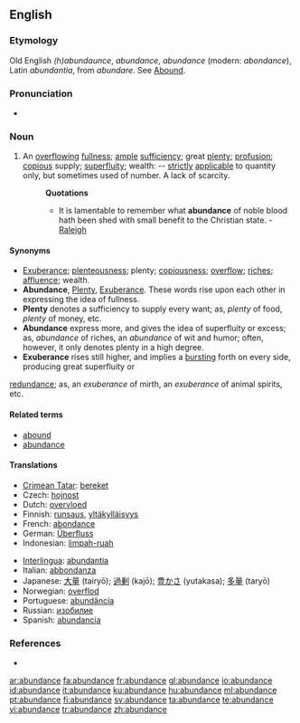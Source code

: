 {{wikipedia}}
==English==

===Etymology===
Old English ''(h)abundaunce'', ''abundance'', {{etyl|fro}} ''abundance'' (modern: ''abondance''), Latin ''abundantia'', from ''abundare''. See [[Abound]].

===Pronunciation===
* {{audio|en-us-abundance.ogg|Audio (US)}}

===Noun===
{{en-noun}}

# An [[overflowing]] [[fullness]]; [[ample]] [[sufficiency]]; great [[plenty]]; [[profusion]]; [[copious]] supply; [[superfluity]]; wealth: -- [[strictly]] [[applicable]] to quantity only, but sometimes used of number. A lack of scarcity.
#: '''Quotations'''
#:* It is lamentable to remember what '''abundance''' of noble blood hath been shed with small benefit to the Christian state. - [[Raleigh]]

====Synonyms====
* [[exuberance|Exuberance]]; [[plenteousness]]; plenty; [[copiousness]]; [[overflow]]; [[riches]]; [[affluence]]; wealth.
* '''Abundance''', [[plenty|Plenty]], [[exuberance|Exuberance]]. These words rise upon each other in expressing the idea of fullness.
* '''Plenty''' denotes a sufficiency to supply every want; as, ''plenty'' of food, ''plenty'' of money, etc.
* '''Abundance''' express more, and gives the idea of superfluity or excess; as, ''abundance'' of riches, an ''abundance'' of wit and humor; often, however, it only denotes plenty in a high degree.
* '''Exuberance''' rises still higher, and implies a [[bursting]] forth on every side, producing great superfluity or 
[[redundance]]; as, an ''exuberance'' of mirth, an ''exuberance'' of animal spirits, etc.

====Related terms====
* [[abound]]
* [[abundance]]

====Translations====
{{trans-top|ample sufficiency}}
* [[Crimean Tatar]]: [[bereket]]
* Czech: [[hojnost]] {{f}}
* Dutch: [[overvloed]]
* Finnish: [[runsaus]], [[yltäkylläisyys]]
* French: [[abondance]]
* German: [[Überfluss]] {{m}}
* Indonesian: [[limpah-ruah]]
{{trans-mid}}
* [[Interlingua]]: [[abundantia]]
* Italian: [[abbondanza]]
* Japanese: [[大量]] (tairyō); [[過剰]] (kajō); [[豊かさ]] (yutakasa); [[多量]] (taryō)
* Norwegian: [[overflod]] {{c}}
* Portuguese: [[abundância]] {{f}}
* Russian: [[изобилие]] {{n}}
* Spanish: [[abundancia]]
{{trans-bottom}}

===References===
* {{R:1913}}

[[ar:abundance]]
[[fa:abundance]]
[[fr:abundance]]
[[gl:abundance]]
[[io:abundance]]
[[id:abundance]]
[[it:abundance]]
[[ku:abundance]]
[[hu:abundance]]
[[ml:abundance]]
[[pt:abundance]]
[[fi:abundance]]
[[sv:abundance]]
[[ta:abundance]]
[[te:abundance]]
[[vi:abundance]]
[[tr:abundance]]
[[zh:abundance]]